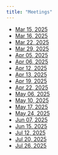 ```yaml
---
title: "Meetings"
---
```


- [Mar 15, 2025](mar-15-2025.qmd)  
- [Mar 16, 2025](mar-16-2025.qmd)  
- [Mar 22, 2025](mar-22-2025.qmd)  
- [Mar 29, 2025](mar-29-2025.qmd)  
- [Apr 05, 2025](apr-05-2025.qmd)  
- [Apr 06, 2025](apr-06-2025.qmd)  
- [Apr 12, 2025](apr-12-2025.qmd)   
- [Apr 13, 2025](apr-13-2025.qmd)  
- [Apr 19, 2025](apr-19-2025.qmd) 
- [Apr 22, 2025](apr-22-2025.qmd)  
- [May 06, 2025](may-06-2025.qmd)  
- [May 10, 2025](may-10-2025.qmd)  
- [May 17, 2025](may-17-2025.qmd)  
- [May 24, 2025](may-24-2025.qmd)  
- [Jun 07, 2025](jun-07-2025.qmd)  
- [Jun 15, 2025](jun-15-2025.qmd)  
- [Jul 12, 2025](jul-12-2025.qmd)  
- [Jul 20, 2025](jul-20-2025.qmd)
- [Jul 26, 2025](jul-26-2025.qmd)
